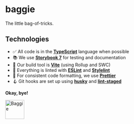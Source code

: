 
<Meta title="Overview/Introduction" />

# baggie

The little bag-of-tricks.

## Technologies

- ✅ All code is in the **[TypeScript](https://www.typescriptlang.org/)** language when possible
- 📚 We use **[Storybook 7](https://storybook.js.org/)** for testing and documentation
- 👷 Our build tool is **[Vite](https://vitejs.dev/)** (using Rollup and SWC)
- 🧹 Everything is linted with **[ESLint](https://eslint.org/)** and **[Stylelint](https://stylelint.io/)**
- 📐 For consistent code formatting, we use **[Prettier](https://prettier.io/)**
- 🪝 Git hooks are set up using **[husky](https://typicode.github.io/husky/)** and **[lint-staged](https://github.com/okonet/lint-staged)**

**Okay, bye!**

<img src="/baggie.svg" alt="Baggie" width="60" />
